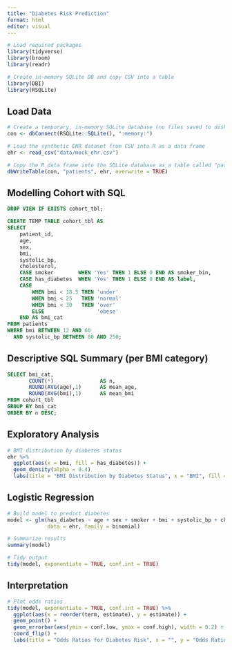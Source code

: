 ```yaml
---
title: "Diabetes Risk Prediction"
format: html
editor: visual
---
```


```r

# Load required packages
library(tidyverse)
library(broom)
library(readr)

# Create in-memory SQLite DB and copy CSV into a table
library(DBI)
library(RSQLite)
```

## Load Data

```r

# Create a temporary, in-memory SQLite database (no files saved to disk)
con <- dbConnect(RSQLite::SQLite(), ":memory:")

# Load the synthetic EHR dataset from CSV into R as a data frame
ehr <- read_csv("data/mock_ehr.csv")

# Copy the R data frame into the SQLite database as a table called "patients"
dbWriteTable(con, "patients", ehr, overwrite = TRUE)
```

## Modelling Cohort with SQL

```sql

DROP VIEW IF EXISTS cohort_tbl;
```

```sql

CREATE TEMP TABLE cohort_tbl AS
SELECT
    patient_id,
    age,
    sex,
    bmi,
    systolic_bp,
    cholesterol,
    CASE smoker        WHEN 'Yes' THEN 1 ELSE 0 END AS smoker_bin,
    CASE has_diabetes  WHEN 'Yes' THEN 1 ELSE 0 END AS label,
    CASE
        WHEN bmi < 18.5 THEN 'under'
        WHEN bmi < 25   THEN 'normal'
        WHEN bmi < 30   THEN 'over'
        ELSE                 'obese'
    END AS bmi_cat
FROM patients
WHERE bmi BETWEEN 12 AND 60
  AND systolic_bp BETWEEN 80 AND 250;
```

## Descriptive SQL Summary (per BMI category)

```sql

SELECT bmi_cat,
       COUNT(*)               AS n,
       ROUND(AVG(age),1)      AS mean_age,
       ROUND(AVG(bmi),1)      AS mean_bmi
FROM cohort_tbl
GROUP BY bmi_cat
ORDER BY n DESC;

```

## Exploratory Analysis

```r
# BMI distribution by diabetes status
ehr %>%
  ggplot(aes(x = bmi, fill = has_diabetes)) +
  geom_density(alpha = 0.4)
  labs(title = "BMI Distribution by Diabetes Status", x = "BMI", fill = "Diabetes")
```

## Logistic Regression

```r
# Build model to predict diabetes
model <- glm(has_diabetes ~ age + sex + smoker + bmi + systolic_bp + cholesterol,
             data = ehr, family = binomial)

# Summarize results
summary(model)

# Tidy output
tidy(model, exponentiate = TRUE, conf.int = TRUE)


```

## Interpretation

```r

# Plot odds ratios
tidy(model, exponentiate = TRUE, conf.int = TRUE) %>%
  ggplot(aes(x = reorder(term, estimate), y = estimate)) +
  geom_point() +
  geom_errorbar(aes(ymin = conf.low, ymax = conf.high), width = 0.2) +
  coord_flip() +
  labs(title = "Odds Ratios for Diabetes Risk", x = "", y = "Odds Ratio")

```
